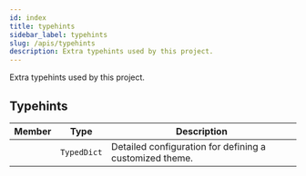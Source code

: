 ```yaml
---
id: index
title: typehints
sidebar_label: typehints
slug: /apis/typehints
description: Extra typehints used by this project.
---
```



<APITopBar type="module" source="typehints" />

Extra typehints used by this project.

## Typehints

|                                       Member                                        |    Type     | <center>Description</center>                            |
| :---------------------------------------------------------------------------------: | :---------: | :------------------------------------------------------ |
| [<IconObjType type="type" hasText={true} text="ThemeConfigs"/>](./ThemeConfigs.mdx) | `TypedDict` | Detailed configuration for defining a customized theme. |
